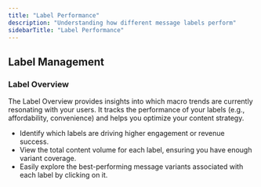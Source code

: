 ```yaml
---
title: "Label Performance"
description: "Understanding how different message labels perform"
sidebarTitle: "Label Performance"
---
```


## Label Management

### Label Overview

The Label Overview provides insights into which macro trends are currently resonating with your users. It tracks the performance of your labels (e.g., affordability, convenience) and helps you optimize your content strategy.

- Identify which labels are driving higher engagement or revenue success.
- View the total content volume for each label, ensuring you have enough variant coverage.
- Easily explore the best-performing message variants associated with each label by clicking on it.